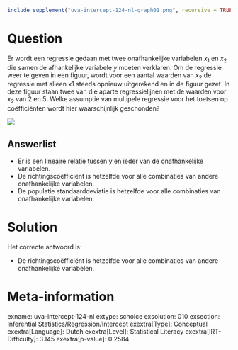 ```r
include_supplement("uva-intercept-124-nl-graph01.png", recursive = TRUE)
```

Question
========

Er wordt een regressie gedaan met twee onafhankelijke variabelen *x*~1~
en *x*~2~ die samen de afhankelijke variabele *y* moeten verklaren. Om
de regressie weer te geven in een figuur, wordt voor een aantal waarden
van *x*~2~ de regressie met alleen x1 steeds opnieuw uitgerekend en in
de figuur gezet. In deze figuur staan twee van die aparte
regressielijnen met de waarden voor *x*~2~ van 2 en 5: Welke assumptie
van multipele regressie voor het toetsen op coëfficiënten wordt hier
waarschijnlijk geschonden?

![](uva-intercept-124-nl-graph01.png)

Answerlist
----------

* Er is een lineaire relatie tussen y en ieder van de onafhankelijke variabelen.
* De richtingscoëfficiënt is hetzelfde voor alle combinaties van andere onafhankelijke variabelen.
* De populatie standaarddeviatie is hetzelfde voor alle combinaties van onafhankelijke variabelen.

Solution
========

Het correcte antwoord is: 

* De richtingscoëfficiënt is hetzelfde voor alle combinaties van andere onafhankelijke variabelen.

Meta-information
================
exname: uva-intercept-124-nl
extype: schoice
exsolution: 010
exsection: Inferential Statistics/Regression/Intercept
exextra[Type]: Conceptual
exextra[Language]: Dutch
exextra[Level]: Statistical Literacy
exextra[IRT-Difficulty]: 3.145
exextra[p-value]: 0.2584
